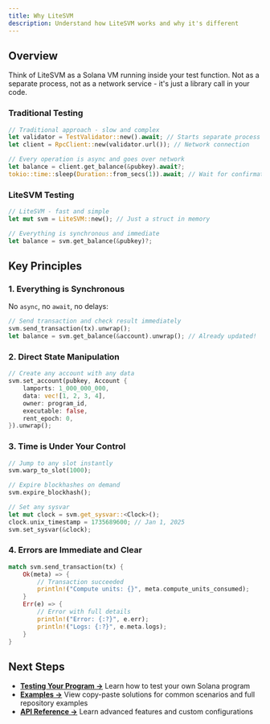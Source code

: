 ```yaml
---
title: Why LiteSVM
description: Understand how LiteSVM works and why it's different
---
```



## Overview

Think of LiteSVM as a Solana VM running inside your test function. Not as
a separate process, not as a network service - it's just a library call in
your code.

### Traditional Testing

```rust
// Traditional approach - slow and complex
let validator = TestValidator::new().await; // Starts separate process
let client = RpcClient::new(validator.url()); // Network connection

// Every operation is async and goes over network
let balance = client.get_balance(&pubkey).await?;
tokio::time::sleep(Duration::from_secs(1)).await; // Wait for confirmation
```

### LiteSVM Testing

```rust
// LiteSVM - fast and simple
let mut svm = LiteSVM::new(); // Just a struct in memory

// Everything is synchronous and immediate
let balance = svm.get_balance(&pubkey)?;
```

## Key Principles

### 1. Everything is Synchronous

No `async`, no `await`, no delays:

```rust
// Send transaction and check result immediately
svm.send_transaction(tx).unwrap();
let balance = svm.get_balance(&account).unwrap(); // Already updated!
```

### 2. Direct State Manipulation

```rust
// Create any account with any data
svm.set_account(pubkey, Account {
    lamports: 1_000_000_000,
    data: vec![1, 2, 3, 4],
    owner: program_id,
    executable: false,
    rent_epoch: 0,
}).unwrap();
```

### 3. Time is Under Your Control

```rust
// Jump to any slot instantly
svm.warp_to_slot(1000);

// Expire blockhashes on demand
svm.expire_blockhash();

// Set any sysvar
let mut clock = svm.get_sysvar::<Clock>();
clock.unix_timestamp = 1735689600; // Jan 1, 2025
svm.set_sysvar(&clock);
```

### 4. Errors are Immediate and Clear

```rust
match svm.send_transaction(tx) {
    Ok(meta) => {
        // Transaction succeeded
        println!("Compute units: {}", meta.compute_units_consumed);
    }
    Err(e) => {
        // Error with full details
        println!("Error: {:?}", e.err);
        println!("Logs: {:?}", e.meta.logs);
    }
}
```

## Next Steps

- **[Testing Your Program →](/docs/testing-your-program)** Learn how to test your own Solana program
- **[Examples →](/docs/examples)** View copy-paste solutions for common scenarios and full repository examples
- **[API Reference →](/docs/api-reference)** Learn advanced features and custom configurations
